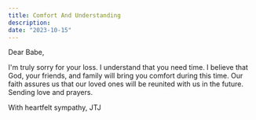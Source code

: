 ```yaml
---
title: Comfort And Understanding
description:
date: "2023-10-15"
---
```


Dear Babe,

I'm truly sorry for your loss. I understand that you need time. I believe that God, your friends, and family will bring you comfort during this time. Our faith assures us that our loved ones will be reunited with us in the future. Sending love and prayers.

With heartfelt sympathy,
JTJ
